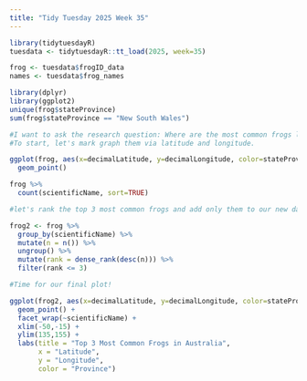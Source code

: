 ```yaml
---
title: "Tidy Tuesday 2025 Week 35"
---
```


```r
library(tidytuesdayR)
tuesdata <- tidytuesdayR::tt_load(2025, week=35)

frog <- tuesdata$frogID_data
names <- tuesdata$frog_names


```

```r
library(dplyr)
library(ggplot2)
unique(frog$stateProvince)
sum(frog$stateProvince == "New South Wales")
```

```r
#I want to ask the research question: Where are the most common frogs located physically? 
#To start, let's mark graph them via latitude and longitude.

ggplot(frog, aes(x=decimalLatitude, y=decimalLongitude, color=stateProvince)) +
  geom_point()
```
```r
frog %>%
  count(scientificName, sort=TRUE)
```



```r
#let's rank the top 3 most common frogs and add only them to our new dataset

frog2 <- frog %>% 
  group_by(scientificName) %>%
  mutate(n = n()) %>%
  ungroup() %>%
  mutate(rank = dense_rank(desc(n))) %>%
  filter(rank <= 3)
```

```r
#Time for our final plot!

ggplot(frog2, aes(x=decimalLatitude, y=decimalLongitude, color=stateProvince)) +
  geom_point() +
  facet_wrap(~scientificName) +
  xlim(-50,-15) +
  ylim(135,155) +
  labs(title = "Top 3 Most Common Frogs in Australia",
       x = "Latitude",
       y = "Longitude",
       color = "Province")
```

